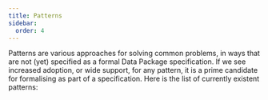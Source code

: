 ```yaml
---
title: Patterns
sidebar:
  order: 4
---
```



Patterns are various approaches for solving common problems, in ways that are not (yet) specified as a formal Data Package specification. If we see increased adoption, or wide support, for any pattern, it is a prime candidate for formalising as part of a specification. Here is the list of currently existent patterns:

<CardGrid>
<LinkCard
   title="Caching of Resources"
   description="Optimize data retrieval and performance by implementing resource caching strategies."
   href="/patterns/caching-of-resources"
/>

<LinkCard
  title="Compression of Resources"
  description="Efficiently reduce the storage and transfer size of resources through data compression techniques."
  href="/patterns/compression-of-resources"
/>

<LinkCard
  title="Data Catalog"
  description="Create a centralized repository for data discovery, cataloging, and organization."
  href="/patterns/data-catalog"
/>

<LinkCard
  title="Data Dependencies"
  description="Manage data dependencies effectively, ensuring that all required resources are accessible and up-to-date."
  href="/patterns/data-dependencies"
/>

<LinkCard
  title="Data Package Version"
  description="Track and manage different versions of data packages to support reproducibility and historical analysis."
  href="/patterns/data-package-version"
/>

<LinkCard
  title="External Foreign Keys"
  description="Establish relationships between data resources using external foreign keys to enhance data connectivity."
  href="/patterns/external-foreign-keys"
/>

<LinkCard
  title="JSON Data Resources"
  description="Incorporate JSON data resources into your data packages for structured and semi-structured data storage."
  href="/patterns/json-data-resources"
/>

<LinkCard
  title="Language Support"
  description="Enhance data packages with support for multiple languages to accommodate diverse user communities."
  href="/patterns/language-support"
/>

<LinkCard
  title="Metadata in Table Schema"
  description="Enrich table schemas with detailed metadata to provide context and meaning to your data."
  href="/patterns/metadata-in-table-schema"
/>

<LinkCard
  title="Missing Values per Field"
  description="Define how missing or null values are handled on a per-field basis for precise data management."
  href="/patterns/missing-values-per-field"
/>

<LinkCard
  title="Nested Resources"
  description="Organize complex data structures by incorporating nested resources within your data package."
  href="/patterns/nested-resources"
/>

<LinkCard
  title="Private Properties"
  description="Secure sensitive data by designating properties as private within your data package."
  href="/patterns/private-properties"
/>

<LinkCard
  title="Translation Support"
  description="Enable data translation and localization for global accessibility and understanding."
  href="/patterns/translation-support"
/>

<LinkCard
    title="Unique Constraints"
    description="Enforce unique constraints on specific data fields to maintain data integrity and uniqueness."
    href="/patterns/unique-constraints"
/>
</CardGrid>
